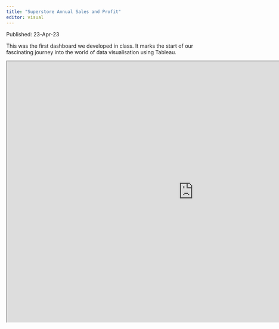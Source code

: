 ```yaml
---
title: "Superstore Annual Sales and Profit"
editor: visual
---
```


Published: 23-Apr-23

This was the first dashboard we developed in class. It marks the start of our fascinating journey into the world of data visualisation using Tableau.

```{=html}
<iframe width="1000"" height="700" src="https://public.tableau.com/views/In-ClassEx01/Dashboard1?:language=en-US&:display_count=n&:origin=viz_share_link?:showVizHome=no&:embed=true"></iframe>
```
